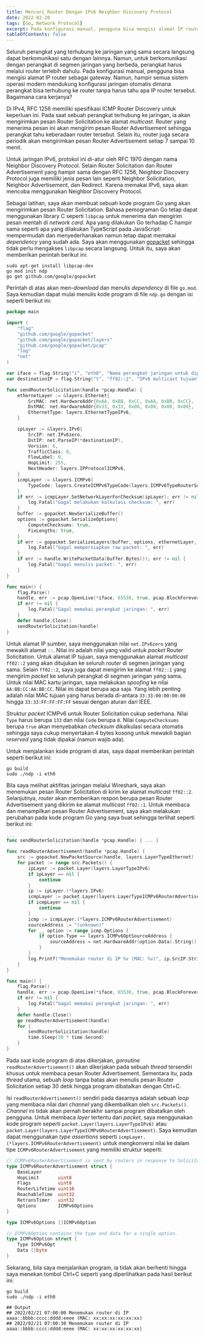 ```yaml
---
title: Mencari Router Dengan IPv6 Neighbor Discovery Protocol
date: 2022-02-20
tags: [Go, Network Protocol]
excerpt: Pada konfigurasi manual, pengguna bisa mengisi alamat IP router sebagai gateway.  Namun, hampir semua sistem operasi modern mendukung konfigurasi jaringan otomatis dimana perangkat bisa terhubung ke router tanpa harus tahu apa IP router tersebut.  Bagaimana cara kerjanya?
tableOfContents: false
---
```


Seluruh perangkat yang terhubung ke jaringan yang sama secara langsung dapat berkomunikasi satu dengan lainnya.  Namun, untuk berkomunikasi dengan perangkat di segmen jaringan yang berbeda, perangkat harus melalui router terlebih dahulu.  Pada konfigurasi manual, pengguna bisa mengisi alamat IP router sebagai gateway.  Namun, hampir semua sistem operasi modern mendukung konfigurasi jaringan otomatis dimana perangkat bisa terhubung ke router tanpa harus tahu apa IP router tersebut.  Bagaimana cara kerjanya?

Di IPv4, RFC 1256 memiliki spesifikasi ICMP Router Discovery untuk keperluan ini.  Pada saat sebuah perangkat terhubung ke jaringan, ia akan mengirimkan pesan Router Solicitation ke alamat *multicast*.  Router yang menerima pesan ini akan mengirim pesan Router Advertisement sehingga perangkat tahu keberadaan router tersebut.  Selain itu, router juga secara periodik akan mengirimkan pesan Router Advertisement setiap 7 sampai 10 menit.

Untuk jaringan IPv6, protokol ini di-atur oleh RFC 1970 dengan nama Neighbor Discovery Protocol.  Selain Router Solicitation dan Router Advertisement yang hampir sama dengan RFC 1256, Neighbor Discovery Protocol juga memiliki jenis pesan lain seperti Neighbor Solicitation, Neighbor Advertisement, dan Redirect.  Karena memakai IPv6, saya akan mencoba menggunakan Neighbor Discovery Protocol.

Sebagai latihan, saya akan membuat sebuah kode program Go yang akan mengirimkan pesan Router Solicitation.  Bahasa pemograman Go tetap dapat menggunakan library C seperti `libpcap` untuk menerima dan mengirim pesan mentah di *network card*.  Apa yang dilakukan Go terhadap C hampir sama seperti apa yang dilakukan TypeScript pada JavaScript: mempermudah dan menyederhanakan namun tetap dapat memakai *dependency* yang sudah ada.  Saya akan menggunakan [gopacket](https://github.com/google/gopacket) sehingga tidak perlu mengakses `libpcap` secara langsung.  Untuk itu, saya akan memberikan perintah berikut ini:

```shell
sudo apt-get install libpcap-dev
go mod init ndp
go get github.com/google/gopacket
```

Perintah di atas akan men-*download* dan menulis *dependency* di file `go.mod`.  Saya kemudian dapat mulai menulis kode program di file `ndp.go` dengan isi seperti berikut ini:

```go title="ndp.go"
package main

import (
	"flag"
	"github.com/google/gopacket"
	"github.com/google/gopacket/layers"
	"github.com/google/gopacket/pcap"
	"log"
	"net"
)

var iface = flag.String("i", "eth0", "Nama perangkat jaringan untuk dipakai")
var destinationIP = flag.String("t", "ff02::2", "IPv6 multicast tujuan")

func sendRouterSolicitation(handle *pcap.Handle) {
	ethernetLayer := &layers.Ethernet{
		SrcMAC: net.HardwareAddr{0xAA, 0xBB, 0xCC, 0xAA, 0xBB, 0xCC},
		DstMAC: net.HardwareAddr{0x33, 0x33, 0x00, 0x00, 0x00, 0x00},
		EthernetType: layers.EthernetTypeIPv6,
	}

	ipLayer := &layers.IPv6{
		SrcIP: net.IPv6zero,
		DstIP: net.ParseIP(*destinationIP),
		Version: 6,
		TrafficClass: 0,
		FlowLabel: 0,
		HopLimit: 255,
		NextHeader: layers.IPProtocolICMPv6,
	}
	icmpLayer := &layers.ICMPv6{
		TypeCode: layers.CreateICMPv6TypeCode(layers.ICMPv6TypeRouterSolicitation, 0),
	}
	if err := icmpLayer.SetNetworkLayerForChecksum(ipLayer); err != nil {
		log.Fatal("Gagal melakukan kalkulasi checksum: ", err)
	}
	buffer := gopacket.NewSerializeBuffer()
	options := gopacket.SerializeOptions{
		ComputeChecksums: true,
		FixLengths: true,
	}
	if err := gopacket.SerializeLayers(buffer, options, ethernetLayer, ipLayer, icmpLayer, gopacket.Payload([]byte{0,0,0,0})); err != nil {
		log.Fatal("Gagal mempersiapkan raw packet: ", err)
	}
	if err := handle.WritePacketData(buffer.Bytes()); err != nil {
		log.Fatal("Gagal menulis packet: ", err)
	}
}

func main() {
	flag.Parse()
	handle, err := pcap.OpenLive(*iface, 65536, true, pcap.BlockForever)
	if err != nil {
		log.Fatal("Gagal memakai perangkat jaringan: ", err)
	}
	defer handle.Close()
	sendRouterSolicitation(handle)
}
```

Untuk alamat IP sumber, saya menggunakan nilai `net.IPv6zero` yang mewakili alamat `::`.  Nilai ini adalah nilai yang valid untuk *packet* Router Solicitation.  Untuk alamat IP tujuan, saya menggunakan alamat *multicast* `ff02::2` yang akan ditujukan ke seluruh *router* di segmen jaringan yang sama.  Selain `ff02::2`, saya juga dapat mengirim ke alamat `ff02::1` yang mengirim *packet* ke seluruh perangkat di segmen jaringan yang sama.  Untuk nilai MAC kartu jaringan, saya melakukan *spoofing* ke nilai `AA:BB:CC:AA:BB:CC`.  Nilai ini dapat berupa apa saja.  Yang lebih penting adalah nilai MAC tujuan yang harus berada di-antara `33:33:00:00:00:00` hingga `33:33:FF:FF:FF:FF` sesuai dengan aturan dari IEEE.

Struktur *packet* ICMPv6 untuk Router Solicitation cukup sederhana.  Nilai `Type` harus berupa `133` dan nilai `Code` berupa `0`.  Nilai `ComputeChecksums` berupa `true` akan menyebabkan *checksum* dikalkulasi secara otomatis sehingga saya cukup menyertakan 4 bytes kosong untuk mewakili bagian *reserved* yang tidak dipakai (namun wajib ada).

Untuk menjalankan kode program di atas, saya dapat memberikan perintah seperti berikut ini:

```shell
go build
sudo ./ndp -i eth0
```

Bila saya melihat aktifitas jaringan melalui Wireshark, saya akan menemukan pesan Router Solicitation di kirim ke alamat *multicast* `ff02::2`.  Selanjutnya, *router* akan memberikan respon berupa pesan Router Advertisement yang dikirim ke alamat *multicast* `ff02::1`.  Untuk membaca dan menampilkan pesan Router Advertisement, saya akan melakukan perubahan pada kode program Go yang saya buat sehingga terlihat seperti berikut ini:

```go title="ndp.go"
...
func sendRouterSolicitation(handle *pcap.Handle) { ... }

func readRouterAdvertisement(handle *pcap.Handle) {
	src := gopacket.NewPacketSource(handle, layers.LayerTypeEthernet)
	for packet := range src.Packets() {
		ipLayer := packet.Layer(layers.LayerTypeIPv6)
		if ipLayer == nil {
			continue
		}
		ip := ipLayer.(*layers.IPv6)
		icmpLayer := packet.Layer(layers.LayerTypeICMPv6RouterAdvertisement)
		if icmpLayer == nil {
			continue
		}
		icmp := icmpLayer.(*layers.ICMPv6RouterAdvertisement)
		sourceAddress := "(unknown)"
		for _, option := range icmp.Options {
			if option.Type == layers.ICMPv6OptSourceAddress {
				sourceAddress = net.HardwareAddr(option.Data).String()
			}
		}
		log.Printf("Menemukan router di IP %v (MAC: %v)", ip.SrcIP.String(), sourceAddress)
	}
}

func main() {
	flag.Parse()
	handle, err := pcap.OpenLive(*iface, 65536, true, pcap.BlockForever)
	if err != nil {
		log.Fatal("Gagal memakai perangkat jaringan: ", err)
	}
	defer handle.Close()
	go readRouterAdvertisement(handle)
	for {
		sendRouterSolicitation(handle)
		time.Sleep(30 * time.Second)
	}
}

```

Pada saat kode program di atas dikerjakan, *goroutine* `readRouterAdvertisement()` akan dikerjakan pada sebuah *thread* tersendiri khusus untuk membaca pesan Router Advertisement.  Sementara itu, pada *thread* utama, sebuah *loop* tanpa batas akan menulis pesan Router Solicitation setiap 30 detik hingga program dibatalkan dengan Ctrl+C.

Isi `readRouterAdvertisement()` sendiri pada dasarnya adalah sebuah *loop* yang membaca nilai dari *channel* yang dikembalikan oleh `src.Packets()`.  *Channel* ini tidak akan pernah berakhir sampai program dibatalkan oleh pengguna.  Untuk membaca *layer* tertentu dari *packet*, saya menggunakan kode program seperti `packet.Layer(layers.LayerTypeIPv6)` atau `packet.Layer(layers.LayerTypeICMPv6RouterAdvertisement)`.  Saya kemudian dapat menggunakan *type assertions* seperti `icmpLayer.(*layers.ICMPv6RouterAdvertisement)` untuk mengkonversi nilai ke dalam tipe `ICMPv6RouterAdvertisement` yang memiliki struktur seperti:

```go title="ndp.go"
// ICMPv6RouterAdvertisement is sent by routers in response to Solicitation.
type ICMPv6RouterAdvertisement struct {
	BaseLayer
	HopLimit       uint8
	Flags          uint8
	RouterLifetime uint16
	ReachableTime  uint32
	RetransTimer   uint32
	Options        ICMPv6Options
}

type ICMPv6Options []ICMPv6Option

// ICMPv6Option contains the type and data for a single option.
type ICMPv6Option struct {
	Type ICMPv6Opt
	Data []byte
}
```

Sekarang, bila saya menjalankan program, ia tidak akan berhenti hingga saya menekan tombol Ctrl+C seperti yang diperlihatkan pada hasil berikut ini:

```shell
go build
sudo ./ndp -i eth0

## Output
## 2022/02/21 07:00:00 Menemukan router di IP aaaa::bbbb:cccc:dddd:eeee (MAC: xx:xx:xx:xx:xx:xx)
## 2022/02/21 07:00:30 Menemukan router di IP aaaa::bbbb:cccc:dddd:eeee (MAC: xx:xx:xx:xx:xx:xx)
```
